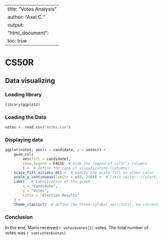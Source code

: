 <!-- 
markdown R tutorial:
Used to create a report containing R code
toc: table of content
-->

---
title: "Votes Analysis"
author: "Axel C."
output: 
    "html_document":
        toc: true
---

# CS50R

## Data visualizing

### Loading library

```r
library(ggplot2)
```

### Loading the Data


```r
votes <- read.csv("votes.csv")
```

### Displaying data
```r
ggplot(votes, aes(x = candidate, y = votes)) +
    geom_col(
        aes(fill = candidate),
        show.legend = FALSE  # Hide the legend of color's columns
        ) +  # define the type of visualization (columns)
    scale_fill_viridis_d() +  # modify the scale fill to other color
    scale_y_continuous(limits = c(0, 250)) +  # limit vector: c(start, ends)
    labs(   # Labelization of the graph
        x = "Candidate",
        y = "Votes",
        title = "Election Results"
    ) + 
    theme_classic()  # define the theme (global aestitics), by convention at the end
```

### Conclusion
In the end, Mario received `r votes$votes[1]` votes.
The total number of votes was `r sum(votes$votes)`